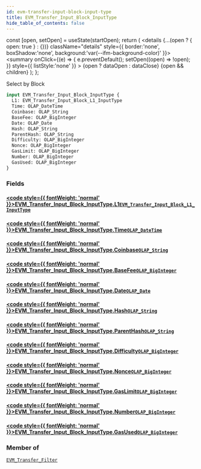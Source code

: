 ```yaml
---
id: evm-transfer-input-block-input-type
title: EVM_Transfer_Input_Block_InputType
hide_table_of_contents: false
---
```







  const [open, setOpen] = useState(startOpen);
  return (
    <details {...(open ? { open: true } : {})} className="details" style={{ border:'none', boxShadow:'none', background:'var(--ifm-background-color)' }}>
      <summary
        onClick={(e) => {
          e.preventDefault();
          setOpen((open) => !open);
        }}
        style={{ listStyle:'none' }}
      >
      {open ? dataOpen : dataClose}
      </summary>
      {open && children}
    </details>
  );
};








Select by Block


```graphql
input EVM_Transfer_Input_Block_InputType {
  L1: EVM_Transfer_Input_Block_L1_InputType
  Time: OLAP_DateTime
  Coinbase: OLAP_String
  BaseFee: OLAP_BigInteger
  Date: OLAP_Date
  Hash: OLAP_String
  ParentHash: OLAP_String
  Difficulty: OLAP_BigInteger
  Nonce: OLAP_BigInteger
  GasLimit: OLAP_BigInteger
  Number: OLAP_BigInteger
  GasUsed: OLAP_BigInteger
}
```




### Fields

#### [<code style={{ fontWeight: 'normal' }}>EVM_Transfer_Input_Block_InputType.<b>L1</b></code>](#)<Bullet />[`EVM_Transfer_Input_Block_L1_InputType`](/docs/graphql-reference/inputs/evm-transfer-input-block-l1-input-type) <Badge class="badge badge--secondary" text="input"/> 
> 
> 
> 
> 

#### [<code style={{ fontWeight: 'normal' }}>EVM_Transfer_Input_Block_InputType.<b>Time</b></code>](#)<Bullet />[`OLAP_DateTime`](/docs/graphql-reference/inputs/olap-date-time) <Badge class="badge badge--secondary" text="input"/> 
> 
> 
> 
> 

#### [<code style={{ fontWeight: 'normal' }}>EVM_Transfer_Input_Block_InputType.<b>Coinbase</b></code>](#)<Bullet />[`OLAP_String`](/docs/graphql-reference/inputs/olap-string) <Badge class="badge badge--secondary" text="input"/> 
> 
> 
> 
> 

#### [<code style={{ fontWeight: 'normal' }}>EVM_Transfer_Input_Block_InputType.<b>BaseFee</b></code>](#)<Bullet />[`OLAP_BigInteger`](/docs/graphql-reference/inputs/olap-big-integer) <Badge class="badge badge--secondary" text="input"/> 
> 
> 
> 
> 

#### [<code style={{ fontWeight: 'normal' }}>EVM_Transfer_Input_Block_InputType.<b>Date</b></code>](#)<Bullet />[`OLAP_Date`](/docs/graphql-reference/inputs/olap-date) <Badge class="badge badge--secondary" text="input"/> 
> 
> 
> 
> 

#### [<code style={{ fontWeight: 'normal' }}>EVM_Transfer_Input_Block_InputType.<b>Hash</b></code>](#)<Bullet />[`OLAP_String`](/docs/graphql-reference/inputs/olap-string) <Badge class="badge badge--secondary" text="input"/> 
> 
> 
> 
> 

#### [<code style={{ fontWeight: 'normal' }}>EVM_Transfer_Input_Block_InputType.<b>ParentHash</b></code>](#)<Bullet />[`OLAP_String`](/docs/graphql-reference/inputs/olap-string) <Badge class="badge badge--secondary" text="input"/> 
> 
> 
> 
> 

#### [<code style={{ fontWeight: 'normal' }}>EVM_Transfer_Input_Block_InputType.<b>Difficulty</b></code>](#)<Bullet />[`OLAP_BigInteger`](/docs/graphql-reference/inputs/olap-big-integer) <Badge class="badge badge--secondary" text="input"/> 
> 
> 
> 
> 

#### [<code style={{ fontWeight: 'normal' }}>EVM_Transfer_Input_Block_InputType.<b>Nonce</b></code>](#)<Bullet />[`OLAP_BigInteger`](/docs/graphql-reference/inputs/olap-big-integer) <Badge class="badge badge--secondary" text="input"/> 
> 
> 
> 
> 

#### [<code style={{ fontWeight: 'normal' }}>EVM_Transfer_Input_Block_InputType.<b>GasLimit</b></code>](#)<Bullet />[`OLAP_BigInteger`](/docs/graphql-reference/inputs/olap-big-integer) <Badge class="badge badge--secondary" text="input"/> 
> 
> 
> 
> 

#### [<code style={{ fontWeight: 'normal' }}>EVM_Transfer_Input_Block_InputType.<b>Number</b></code>](#)<Bullet />[`OLAP_BigInteger`](/docs/graphql-reference/inputs/olap-big-integer) <Badge class="badge badge--secondary" text="input"/> 
> 
> 
> 
> 

#### [<code style={{ fontWeight: 'normal' }}>EVM_Transfer_Input_Block_InputType.<b>GasUsed</b></code>](#)<Bullet />[`OLAP_BigInteger`](/docs/graphql-reference/inputs/olap-big-integer) <Badge class="badge badge--secondary" text="input"/> 
> 
> 
> 
> 



### Member of

[`EVM_Transfer_Filter`](/docs/graphql-reference/inputs/evm-transfer-filter)  <Badge class="badge badge--secondary" text="input"/>

